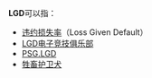 '''LGD'''可以指：
*[[违约损失率|违约损失率]]（Loss Given Default）
*[[LGD电子竞技俱乐部|LGD电子竞技俱乐部]]
*[[PSG.LGD|PSG.LGD]]
*[[牲畜护卫犬|牲畜护卫犬]]

{{Disambig|Cat=三字拉丁字母縮寫消歧義}}